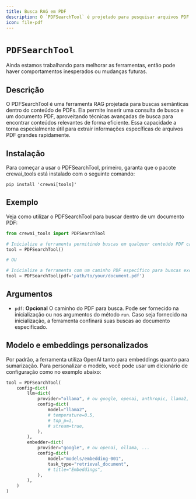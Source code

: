 ```yaml
---
title: Busca RAG em PDF
description: O `PDFSearchTool` é projetado para pesquisar arquivos PDF e retornar os resultados mais relevantes.
icon: file-pdf
---
```


# `PDFSearchTool`

<Note>
    Ainda estamos trabalhando para melhorar as ferramentas, então pode haver comportamentos inesperados ou mudanças futuras.
</Note>

## Descrição

O PDFSearchTool é uma ferramenta RAG projetada para buscas semânticas dentro do conteúdo de PDFs. Ela permite inserir uma consulta de busca e um documento PDF, aproveitando técnicas avançadas de busca para encontrar conteúdos relevantes de forma eficiente.
Essa capacidade a torna especialmente útil para extrair informações específicas de arquivos PDF grandes rapidamente.

## Instalação

Para começar a usar o PDFSearchTool, primeiro, garanta que o pacote crewai_tools está instalado com o seguinte comando:

```shell
pip install 'crewai[tools]'
```

## Exemplo
Veja como utilizar o PDFSearchTool para buscar dentro de um documento PDF:

```python Code
from crewai_tools import PDFSearchTool

# Inicialize a ferramenta permitindo buscas em qualquer conteúdo PDF caso o caminho seja informado durante a execução
tool = PDFSearchTool()

# OU

# Inicialize a ferramenta com um caminho PDF específico para buscas exclusivas naquele documento
tool = PDFSearchTool(pdf='path/to/your/document.pdf')
```

## Argumentos

- `pdf`: **Opcional** O caminho do PDF para busca. Pode ser fornecido na inicialização ou nos argumentos do método `run`. Caso seja fornecido na inicialização, a ferramenta confinará suas buscas ao documento especificado.

## Modelo e embeddings personalizados

Por padrão, a ferramenta utiliza OpenAI tanto para embeddings quanto para sumarização. Para personalizar o modelo, você pode usar um dicionário de configuração como no exemplo abaixo:

```python Code
tool = PDFSearchTool(
    config=dict(
        llm=dict(
            provider="ollama", # ou google, openai, anthropic, llama2, ...
            config=dict(
                model="llama2",
                # temperature=0.5,
                # top_p=1,
                # stream=true,
            ),
        ),
        embedder=dict(
            provider="google", # ou openai, ollama, ...
            config=dict(
                model="models/embedding-001",
                task_type="retrieval_document",
                # title="Embeddings",
            ),
        ),
    )
)
```